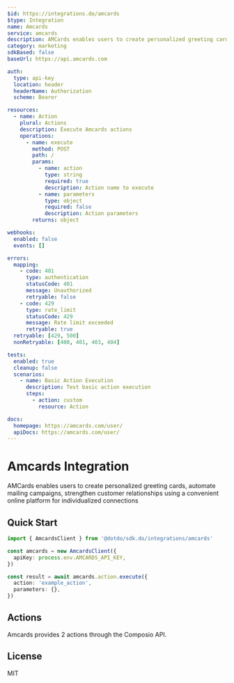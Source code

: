 ```yaml
---
$id: https://integrations.do/amcards
$type: Integration
name: Amcards
service: amcards
description: AMCards enables users to create personalized greeting cards, automate mailing campaigns, strengthen customer relationships using a convenient online platform for individualized connections
category: marketing
sdkBased: false
baseUrl: https://api.amcards.com

auth:
  type: api-key
  location: header
  headerName: Authorization
  scheme: Bearer

resources:
  - name: Action
    plural: Actions
    description: Execute Amcards actions
    operations:
      - name: execute
        method: POST
        path: /
        params:
          - name: action
            type: string
            required: true
            description: Action name to execute
          - name: parameters
            type: object
            required: false
            description: Action parameters
        returns: object

webhooks:
  enabled: false
  events: []

errors:
  mapping:
    - code: 401
      type: authentication
      statusCode: 401
      message: Unauthorized
      retryable: false
    - code: 429
      type: rate_limit
      statusCode: 429
      message: Rate limit exceeded
      retryable: true
  retryable: [429, 500]
  nonRetryable: [400, 401, 403, 404]

tests:
  enabled: true
  cleanup: false
  scenarios:
    - name: Basic Action Execution
      description: Test basic action execution
      steps:
        - action: custom
          resource: Action

docs:
  homepage: https://amcards.com/user/
  apiDocs: https://amcards.com/user/
---
```


# Amcards Integration

AMCards enables users to create personalized greeting cards, automate mailing campaigns, strengthen customer relationships using a convenient online platform for individualized connections

## Quick Start

```typescript
import { AmcardsClient } from '@dotdo/sdk.do/integrations/amcards'

const amcards = new AmcardsClient({
  apiKey: process.env.AMCARDS_API_KEY,
})

const result = await amcards.action.execute({
  action: 'example_action',
  parameters: {},
})
```

## Actions

Amcards provides 2 actions through the Composio API.

## License

MIT
